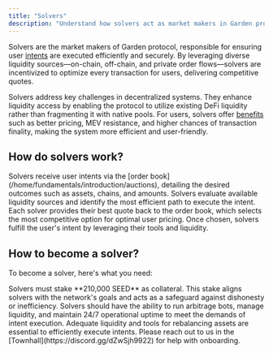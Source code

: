 ```yaml
---
title: "Solvers"
description: "Understand how solvers act as market makers in Garden protocol to execute user intents efficiently"
---
```


Solvers are the market makers of Garden protocol, responsible for ensuring user [intents](/home/fundamentals/introduction/intents) are executed efficiently and securely. By leveraging diverse liquidity sources—on-chain, off-chain, and private order flows—solvers are incentivized to optimize every transaction for users, delivering competitive quotes.

Solvers address key challenges in decentralized systems. They enhance liquidity access by enabling the protocol to utilize existing DeFi liquidity rather than fragmenting it with native pools. For users, solvers offer [benefits](/home/fundamentals/introduction/intents#why-do-we-choose-intents) such as better pricing, MEV resistance, and higher chances of transaction finality, making the system more efficient and user-friendly.

## How do solvers work?

<Steps>
  <Step title="Receive intents">
    Solvers receive user intents via the [order book](/home/fundamentals/introduction/auctions), detailing the desired outcomes such as assets, chains, and amounts.
  </Step>
  
  <Step title="Evaluate liquidity">
    Solvers evaluate available liquidity sources and identify the most efficient path to execute the intent.
  </Step>
  
  <Step title="Compete for best quote">
    Each solver provides their best quote back to the order book, which selects the most competitive option for optimal user pricing.
  </Step>
  
  <Step title="Execute intent">
    Once chosen, solvers fulfill the user's intent by leveraging their tools and liquidity.
  </Step>
</Steps>

## How to become a solver?

To become a solver, here's what you need:

<CardGroup cols={1}>
  <Card title="Stake requirements" icon="coins">
    Solvers must stake **210,000 SEED** as collateral. This stake aligns solvers with the network's goals and acts as a safeguard against dishonesty or inefficiency.
  </Card>
  <Card title="Technical infrastructure" icon="server">
    Solvers should have the ability to run arbitrage bots, manage liquidity, and maintain 24/7 operational uptime to meet the demands of intent execution.
  </Card>
  <Card title="Liquidity management" icon="arrows-rotate">
    Adequate liquidity and tools for rebalancing assets are essential to efficiently execute intents.
  </Card>
</CardGroup>

<Note>
Please reach out to us in the [Townhall](https://discord.gg/dZwSjh9922) for help with onboarding.
</Note>
